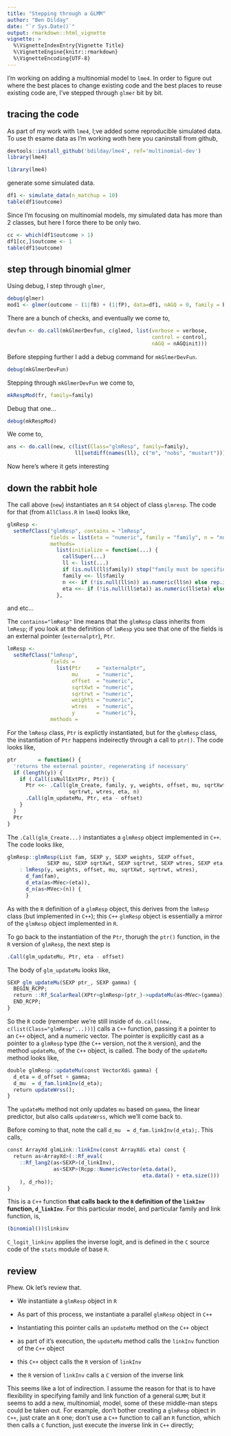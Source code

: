 ```yaml
---
title: "Stepping through a GLMM"
author: "Ben Dilday"
date: "`r Sys.Date()`"
output: rmarkdown::html_vignette
vignette: >
  %\VignetteIndexEntry{Vignette Title}
  %\VignetteEngine{knitr::rmarkdown}
  %\VignetteEncoding{UTF-8}
---
```


I'm working on adding a multinomial model to `lme4`. In order to figure out where the best places to change existing code and the best places to reuse existing code are, I've stepped through `glmer` bit by bit. 

## tracing the code

As part of my work with `lme4`, I;ve added some reproducible simulated data. To use th esame data as I'm working woth here you caninstall from github,

``` r
devtools::install_github('bdilday/lme4', ref='multinomial-dev')
library(lme4)
```

``` r
library(lme4)
```

generate some simulated data. 

``` r
df1 <- simulate_data(n_matchup = 10)
table(df1$outcome)
```

Since I'm focusing on multinomial models, my simulated data has more than 2 classes, but here I force there to be only two.

``` r
cc <- which(df1$outcome > 1)
df1[cc,]$outcome <- 1
table(df1$outcome)
```

## step through binomial glmer

Using debug, I step through `glmer`,

``` r
debug(glmer)
mod1 <- glmer(outcome ~ (1|fB) + (1|fP), data=df1, nAGQ = 0, family = binomial, control=lme4::glmerControl(optimizer = "nloptwrap"))
```

There are a bunch of checks, and eventually we come to,

``` r
devfun <- do.call(mkGlmerDevfun, c(glmod, list(verbose = verbose,
                                               control = control,
                                               nAGQ = nAGQinit)))
```

Before stepping further I add a debug command for `mkGlmerDevFun`. 

``` r
debug(mkGlmerDevFun)
```

Stepping through `mkGlmerDevFun` we come to,

``` r
mkRespMod(fr, family=family)
```

Debug that one...

``` r
debug(mkRespMod)
```

We come to,

``` r
ans <- do.call(new, c(list(Class="glmResp", family=family),
                      ll[setdiff(names(ll), c("m", "nobs", "mustart"))]))
```

Now here's where it gets interesting

## down the rabbit hole

The call above (`new`) instantiates an `R` `S4` object of class `glmresp`. The code for that (from `AllClass.R` in `lme4`) looks like,

``` r
glmResp <-
  setRefClass("glmResp", contains = "lmResp",
              fields = list(eta = "numeric", family = "family", n = "numeric"),
              methods=
                list(initialize = function(...) {
                  callSuper(...)
                  ll <- list(...)
                  if (is.null(ll$family)) stop("family must be specified")
                  family <<- ll$family
                  n <<- if (!is.null(ll$n)) as.numeric(ll$n) else rep.int(1,length(y))
                  eta <<- if (!is.null(ll$eta)) as.numeric(ll$eta) else numeric(length(y))
                },
```

and etc...

The `contains="lmResp"` line means that the `glmResp` class inherits from `lmResp`; if you look at the definition of `lmResp` you see that one of the fields is an external pointer (`externalptr`), `Ptr`.

``` r
lmResp <-
  setRefClass("lmResp",
              fields =
                list(Ptr     = "externalptr",
                     mu      = "numeric",
                     offset  = "numeric",
                     sqrtXwt = "numeric",
                     sqrtrwt = "numeric",
                     weights = "numeric",
                     wtres   = "numeric",
                     y       = "numeric"),
              methods =
```

For the `lmResp` class, `Ptr` is explictly instantiated, but for the `glmResp` class, the instantiation of `Ptr` happens indeirectly through a call to `ptr()`. The code looks like,

``` r
ptr       = function() {
  'returns the external pointer, regenerating if necessary'
  if (length(y)) {
    if (.Call(isNullExtPtr, Ptr)) {
      Ptr <<- .Call(glm_Create, family, y, weights, offset, mu, sqrtXwt,
                    sqrtrwt, wtres, eta, n)
      .Call(glm_updateMu, Ptr, eta - offset)
    }
  }
  Ptr
}
```

The `.Call(glm_Create...)` instantiates a `glmResp` object implemented in `C++`. The code looks like,

``` r
glmResp::glmResp(List fam, SEXP y, SEXP weights, SEXP offset,
		     SEXP mu, SEXP sqrtXwt, SEXP sqrtrwt, SEXP wtres, SEXP eta, SEXP n)
	: lmResp(y, weights, offset, mu, sqrtXwt, sqrtrwt, wtres),
	  d_fam(fam),
	  d_eta(as<MVec>(eta)),
	  d_n(as<MVec>(n)) {
	  }
```

As with the `R` definition of a `glmResp` object, this derives from the `lmResp` class (but implemented in `C++`); this `C++` `glmResp` object is essentially a mirror of the `glmResp` object implemented in `R`.

To go back to the instantiation of the `Ptr`, thorugh the `ptr()` function, in the `R` version of `glmResp`, the next step is

``` r
.Call(glm_updateMu, Ptr, eta - offset)
```

The body of `glm_updateMu` looks like,

``` r
SEXP glm_updateMu(SEXP ptr_, SEXP gamma) {
  BEGIN_RCPP;
  return ::Rf_ScalarReal(XPtr<glmResp>(ptr_)->updateMu(as<MVec>(gamma)));
  END_RCPP;
}
```

So the `R` code (remember we're still inside of `do.call(new, c(list(Class="glmResp"...)))`) calls a `C++` function, passing it a pointer to an `C++` object, and a numeric vector. The pointer is explicitly cast as a pointer to a `glmResp` type (the `C++` version, not the `R` version), and the method `updateMu`, of the `C++` object, is called. The body of the `updateMu` method looks like,

``` r
double glmResp::updateMu(const VectorXd& gamma) {
  d_eta = d_offset + gamma;
  d_mu  = d_fam.linkInv(d_eta);
  return updateWrss();
}
```

The `updateMu` method not only updates `mu` based on `gamma`, the linear predictor, but also calls `updateWrss`, which we'll come back to.

Before coming to that, note the call `d_mu  = d_fam.linkInv(d_eta);`. This calls, 

``` r
const ArrayXd glmLink::linkInv(const ArrayXd& eta) const {
  return as<ArrayXd>(::Rf_eval(
    ::Rf_lang2(as<SEXP>(d_linkInv),
               as<SEXP>(Rcpp::NumericVector(eta.data(),
                                            eta.data() + eta.size()))
    ), d_rho));
}
```

This is a `C++` function **that calls back to the `R` definition of the `linkInv` function, `d_linkInv`**. For this particular model, and particular family and link function, is,

``` r
(binomial())$linkinv 
```

`C_logit_linkinv` applies the inverse logit, and is defined in the `C` source code of the `stats` module of base `R`. 

## review

Phew. Ok let's review that.

* We instantiate a `glmResp` object in `R`

* As part of this process, we instantiate a parallel `glmResp` object in `C++`

* Instantiating this pointer calls an `updateMu` method on the `C++` object

* as part of it's execution, the `updateMu` method calls the `linkInv` function of the `C++` object

* this `C++` object calls the `R` version of `linkInv`

* the `R` version of `linkInv` calls a `C` version of the inverse link

This seems like a lot of indirection. I assume the reason for that is to have flexibility in specifying family and link function of a general `GLMM`; but it seems to add a new, multinomial, model, some of these middle-man steps could be taken out. For example, don't bother creating a `glmResp` object in `C++`, just crate an `R` one; don't use a `C++` function to call an `R` function, which then calls a `C` function, just execute the inverse link in `C++` directly;

